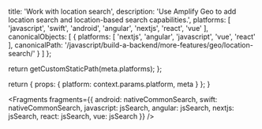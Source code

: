 
  title: 'Work with location search',
  description: 'Use Amplify Geo to add location search and location-based search capabilities.',
  platforms: [
    'javascript',
    'swift',
    'android',
    'angular',
    'nextjs',
    'react',
    'vue'
  ],
  canonicalObjects: [
    {
      platforms: [
        'nextjs',
        'angular',
        'javascript',
        'vue',
        'react'
      ],
      canonicalPath: '/javascript/build-a-backend/more-features/geo/location-search/'
    }
  ]
};

  return getCustomStaticPath(meta.platforms);
};

  return {
    props: {
      platform: context.params.platform,
      meta
    }
  };
}


<Fragments
  fragments={{
    android: nativeCommonSearch,
    swift: nativeCommonSearch,
    javascript: jsSearch,
    angular: jsSearch,
    nextjs: jsSearch,
    react: jsSearch,
    vue: jsSearch
  }}
/>
